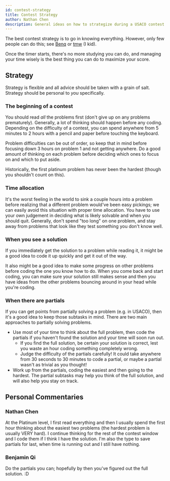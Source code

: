 ```yaml
---
id: contest-strategy
title: Contest Strategy
author: Nathan Chen
description: General ideas on how to strategize during a USACO contest.
---
```


The best contest strategy is to go in knowing everything. However, only few
people can do this; see [Benq](https://codeforces.com/profile/benq) or
[tmw](https://codeforces.com/profile/tmwilliamlin168) (I kid).

Once the timer starts, there's no more studying you can do, and managing your
time wisely is the best thing you can do to maximize your score.

## Strategy

Strategy is flexible and all advice should be taken with a grain of salt.
Strategy should be personal to _you_ specifically.

### The beginning of a contest

You should read _all_ the problems first (don't give up on any problems
prematurely). Generally, a lot of thinking should happen before any coding.
Depending on the difficulty of a contest, you can spend anywhere from 5 minutes
to 2 hours with a pencil and paper before touching the keyboard.

Problem difficulties can be out of order, so keep that in mind before focusing
down 3 hours on problem 1 and not getting anywhere. Do a good amount of thinking
on each problem before deciding which ones to focus on and which to put aside.

<Info title="Pro Tip">

Historically, the first platinum problem has never been the hardest (though you
shouldn't count on this).

</Info>

### Time allocation

It's the worst feeling in the world to sink a couple hours into a problem before
realizing that a different problem would've been easy pickings; we can easily
avoid this situation with proper time allocation. You have to use your own
judgement in deciding what is likely solvable and when you should quit.
Generally, don't spend "too long" on one problem, and stay away from problems
that look like they test something you don't know well.

### When you see a solution

If you immediately get the solution to a problem while reading it, it might be a
good idea to code it up quickly and get it out of the way.

It also might be a good idea to make some progress on other problems before
coding the one you know how to do. When you come back and start coding, you can
make sure your solution still makes sense and then you have ideas from the other
problems bouncing around in your head while you're coding.

### When there are partials

If you can get points from partially solving a problem (e.g. in USACO), then
it's a good idea to keep those subtasks in mind. There are two main approaches
to partially solving problems.

- Use most of your time to think about the full problem, then code the partials
  if you haven't found the solution and your time will soon run out.
  - If you find the full solution, be certain your solution is correct, lest you
    waste an hour coding something completely wrong.
  - Judge the difficulty of the partials carefully! It could take anywhere from
    30 seconds to 30 minutes to code a partial, or maybe a partial wasn't as
    trivial as you thought!
- Work up from the partials, coding the easiest and then going to the hardest.
  The partial subtasks may help you think of the full solution, and will also
  help you stay on track.

## Personal Commentaries

### Nathan Chen

At the Platinum level, I first read everything and then I usually spend the
first hour thinking about the easiest two problems (the hardest problem is
usually VERY hard). I continue thinking for the rest of the contest window and I
code them if I think I have the solution. I'm also the type to save partials for
last, when time is running out and I still have nothing.

### Benjamin Qi

Do the partials you can; hopefully by then you've figured out the full solution.
:D
